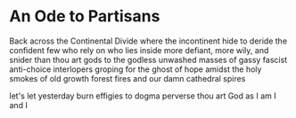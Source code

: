 # An Ode to Partisans

Back across the Continental Divide
where the incontinent hide
to deride the confident few 
who rely on who lies inside
more defiant, more wily,
and snider than thou art
gods to the godless unwashed
masses of gassy fascist
anti-choice interlopers
groping for the ghost of hope
amidst the holy smokes
of old growth forest fires
and our damn cathedral spires

let's let yesterday burn
effigies to dogma perverse
thou art God as I am I and I
